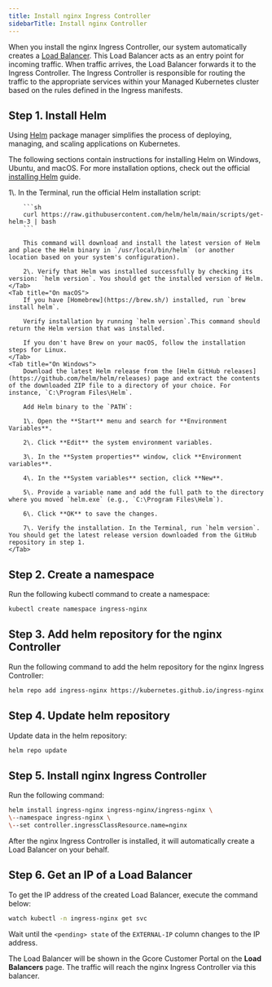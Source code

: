 ---
title: Install nginx Ingress Controller
sidebarTitle: Install nginx Controller
---

When you install the nginx Ingress Controller, our system automatically creates a [Load Balancer](https://gcore.com/cloud/load-balancers). This Load Balancer acts as an entry point for incoming traffic. When traffic arrives, the Load Balancer forwards it to the Ingress Controller. The Ingress Controller is responsible for routing the traffic to the appropriate services within your Managed Kubernetes cluster based on the rules defined in the Ingress manifests.

## Step 1. Install Helm

Using [Helm](https://helm.sh/) package manager simplifies the process of deploying, managing, and scaling applications on Kubernetes. 

The following sections contain instructions for installing Helm on Windows, Ubuntu, and macOS. For more installation options, check out the official [installing Helm](https://helm.sh/docs/intro/install/) guide. 

<Tabs>
    <Tab title="On Linux">
        1\. In the Terminal, run the official Helm installation script: 

        ```sh
        curl https://raw.githubusercontent.com/helm/helm/main/scripts/get-helm-3 | bash
        ```

        This command will download and install the latest version of Helm and place the Helm binary in `/usr/local/bin/helm` (or another location based on your system's configuration). 

        2\. Verify that Helm was installed successfully by checking its version: `helm version`. You should get the installed version of Helm.
    </Tab>
    <Tab title="On macOS">
        If you have [Homebrew](https://brew.sh/) installed, run `brew install helm`. 

        Verify installation by running `helm version`.This command should return the Helm version that was installed. 

        If you don't have Brew on your macOS, follow the installation steps for Linux.
    </Tab>
    <Tab title="On Windows">
        Download the latest Helm release from the [Helm GitHub releases](https://github.com/helm/helm/releases) page and extract the contents of the downloaded ZIP file to a directory of your choice. For instance, `C:\Program Files\Helm`. 

        Add Helm binary to the `PATH`: 

        1\. Open the **Start** menu and search for **Environment Variables**. 

        2\. Click **Edit** the system environment variables. 

        3\. In the **System properties** window, click **Environment variables**. 

        4\. In the **System variables** section, click **New**. 

        5\. Provide a variable name and add the full path to the directory where you moved `helm.exe` (e.g., `C:\Program Files\Helm`). 

        6\. Click **OK** to save the changes. 

        7\. Verify the installation. In the Terminal, run `helm version`. You should get the latest release version downloaded from the GitHub repository in step 1. 
    </Tab>
</Tabs>

## Step 2. Create a namespace

Run the following kubectl command to create a namespace:

```sh
kubectl create namespace ingress-nginx
 ```

## Step 3. Add helm repository for the nginx Controller

Run the following command to add the helm repository for the nginx Ingress Controller:

```sh
helm repo add ingress-nginx https://kubernetes.github.io/ingress-nginx
 ```

## Step 4. Update helm repository

Update data in the helm repository:

```sh
helm repo update
 ```

## Step 5. Install nginx Ingress Controller

Run the following command:

```sh
helm install ingress-nginx ingress-nginx/ingress-nginx \
\--namespace ingress-nginx \
\--set controller.ingressClassResource.name=nginx
 ```

After the nginx Ingress Controller is installed, it will automatically create a Load Balancer on your behalf.

## Step 6. Get an IP of a Load Balancer

To get the IP address of the created Load Balancer, execute the command below:

```sh
watch kubectl -n ingress-nginx get svc
 ```

Wait until the `<pending> state` of the `EXTERNAL-IP` column changes to the IP address.

The Load Balancer will be shown in the Gcore Customer Portal on the **Load Balancers** page. The traffic will reach the nginx Ingress Controller via this balancer.